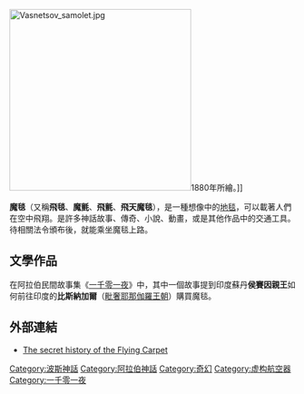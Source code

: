 [[File:Vasnetsov_samolet.jpg|320px]]1880年所繪。]]

'''魔毯'''（又稱'''飛毯'''、'''魔氈'''、'''飛氈'''、'''飛天魔毯'''），是一種想像中的[[地毯|地毯]]，可以載著人們在空中飛翔。是許多神話故事、傳奇、小說、動畫，或是其他作品中的交通工具。
待相關法令頒布後，就能乘坐魔毯上路。

== 文學作品 ==
在阿拉伯民間故事集《[[一千零一夜|一千零一夜]]》中，其中一個故事提到印度蘇丹'''侯賽因親王'''如何前往印度的'''比斯納加爾'''（[[毗奢耶那伽羅王朝|毗奢耶那伽羅王朝]]）購買魔毯。

== 外部連結 ==
{{commonscat|Flying Carpet}}
* [http://www.museum.com/ja/showdia/id=2685 The secret history of the Flying Carpet] {{Wayback|url=http://www.museum.com/ja/showdia/id=2685 |date=20051121073841 }}

{{Authority control}}
{{DEFAULTSORT:Magic carpet}}
[[Category:波斯神話|Category:波斯神話]]
[[Category:阿拉伯神話|Category:阿拉伯神話]]
[[Category:奇幻|Category:奇幻]]
[[Category:虚构航空器|Category:虚构航空器]]
{{神话小作品}}
[[Category:一千零一夜|Category:一千零一夜]]